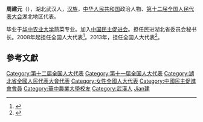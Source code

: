 '''周建元'''（{{bd|1966年||}}），湖北武汉人，[[汉族|汉族]]，[[中华人民共和国|中华人民共和国]]政治人物、[[第十二届全国人民代表大会|第十二届全国人民代表大会]]湖北地区代表。

毕业于[[华中农业大学|华中农业大学]]蔬菜专业。加入[[中国民主促进会|中国民主促进会]]。担任民进湖北省委员会秘书长。2008年起担任全国人大代表<ref>{{cite news|title=全国人大代表信息-周建元|url=http://210.82.31.1:8084/delegate/viewDelegate.action?dbid=111628|accessdate=2013-04-05|newspaper=全国人大网|archive-url=https://web.archive.org/web/20140514072825/http://www.npc.gov.cn/delegate/viewDelegate.action?dbid=111628|archive-date=2014-05-14|dead-url=yes}}</ref>。2013年，担任全国人大代表<ref>{{cite news|title=全国人大代表信息-周建元|url=http://210.82.31.1:8084/delegate/viewDelegate.action?dbid=121605|accessdate=2013-04-05|newspaper=全国人大网|archive-url=https://web.archive.org/web/20140514074701/http://www.npc.gov.cn/delegate/viewDelegate.action?dbid=121605|archive-date=2014-05-14|dead-url=yes}}</ref>。

==參考文獻==
{{reflist}}
{{中国政治人物小作品}}
{{DEFAULTSORT:Zhou周}}
[[Category:第十二届全国人大代表|Category:第十二届全国人大代表]]
[[Category:第十一届全国人大代表|Category:第十一届全国人大代表]]
[[Category:湖北省全國人民代表大會代表|Category:湖北省全國人民代表大會代表]]
[[Category:女性全國人大代表|Category:女性全國人大代表]]
[[Category:中國民主促進會會員|Category:中國民主促進會會員]]
[[Category:華中農業大學校友|Category:華中農業大學校友]]
[[Category:武漢人|Category:武漢人]]
[[Category:周姓|Jian建]]
